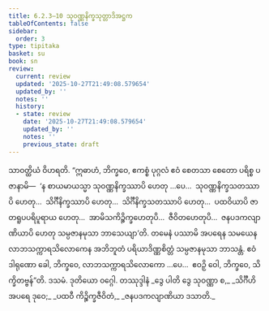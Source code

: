 ```yaml
---
title: 6.2.3–10 သုဝဏ္ဏနိက္ခသုတ္တာဒိအဋ္ဌက
tableOfContents: false
sidebar:
  order: 3
type: tipitaka
basket: su
book: sn
review:
  current: review
  updated: '2025-10-27T21:49:08.579654'
  updated_by: ''
  notes: ''
  history:
  - state: review
    date: '2025-10-27T21:49:08.579654'
    updated_by: ''
    notes: ''
    previous_state: draft
---
```



<ReviewStatus review={frontmatter.review} showDetails={true} />

<HypothesisAnnotation frontmatter={frontmatter} />

<DynamicBreadcrumb />

<Division number="169" book="sn" e="ch" v="18" p="304">

<Paragraph number="1055" book="sn">
သာဝတ္ထိယံ ဝိဟရတိ. “ဣဓာဟံ, ဘိက္ခဝေ, ဧကစ္စံ ပုဂ္ဂလံ ဧဝံ စေတသာ စေတော ပရိစ္စ ပဇာနာမိ—  ‘န စာယမာယသ္မာ သုဝဏ္ဏနိက္ခဿာပိ ဟေတု …ပေ…  သုဝဏ္ဏနိက္ခသတဿာပိ ဟေတု…  သိင်္ဂီနိက္ခဿာပိ ဟေတု…  သိင်္ဂီနိက္ခသတဿာပိ ဟေတု…  ပထဝိယာပိ ဇာတရူပပရိပူရာယ ဟေတု…  အာမိသကိဉ္စိက္ခဟေတုပိ…  ဇီဝိတဟေတုပိ…  ဇနပဒကလျာဏိယာပိ ဟေတု သမ္ပဇာနမုသာ ဘာသေယျာ’တိ. တမေနံ ပဿာမိ အပရေန သမယေန လာဘသက္ကာရသိလောကေန အဘိဘူတံ ပရိယာဒိဏ္ဏစိတ္တံ သမ္ပဇာနမုသာ ဘာသန္တံ. ဧဝံ ဒါရုဏော ခေါ, ဘိက္ခဝေ, လာဘသက္ကာရသိလောကော …ပေ…  ဧဝဉှိ ဝေါ, ဘိက္ခဝေ, သိက္ခိတဗ္ဗန်”တိ.

</Paragraph>
</Division>

<Paragraph number="1056" type="center" book="sn">
ဒသမံ.



</Paragraph>

<Paragraph number="1057" type="center" book="sn">
ဒုတိယော ဝဂ္ဂေါ.



</Paragraph>

<Paragraph number="1058" type="center" book="sn">
တဿုဒ္ဒါနံ


</Paragraph>

<Paragraph number="1059" type="verses" book="sn">
_ဒွေ ပါတိ ဒွေ သုဝဏ္ဏာ စ,_  
_သိင်္ဂီဟိ အပရေ ဒုဝေ;_  
_ပထဝီ ကိဉ္စိက္ခဇီဝိတံ,_  
_ဇနပဒကလျာဏိယာ ဒသာတိ._
</Paragraph>